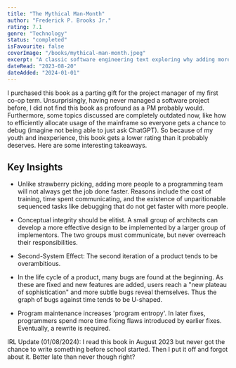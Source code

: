 ```yaml
---
title: "The Mythical Man-Month"
author: "Frederick P. Brooks Jr."
rating: 7.1
genre: "Technology"
status: "completed"
isFavourite: false
coverImage: "/books/mythical-man-month.jpeg"
excerpt: "A classic software engineering text exploring why adding more programmers to a late project makes it later, along with timeless insights on software project management."
dateRead: "2023-08-20"
dateAdded: "2024-01-01"
---
```


I purchased this book as a parting gift for the project manager of my first co-op term. Unsurprisingly, having never managed a software project before, I did not find this book as profound as a PM probably would. Furthermore, some topics discussed are completely outdated now, like how to efficiently allocate usage of the mainframe so everyone gets a chance to debug (imagine not being able to just ask ChatGPT). So because of my youth and inexperience, this book gets a lower rating than it probably deserves. Here are some interesting takeaways.

## Key Insights

- Unlike strawberry picking, adding more people to a programming team will not always get the job done faster. Reasons include the cost of training, time spent communicating, and the existence of unparitionable sequenced tasks like debugging that do not get faster with more people.

- Conceptual integrity should be elitist. A small group of architects can develop a more effective design to be implemented by a larger group of implementors. The two groups must communicate, but never overreach their responsibilities.

- Second-System Effect: The second iteration of a product tends to be overambitious.

- In the life cycle of a product, many bugs are found at the beginning. As these are fixed and new features are added, users reach a "new plateau of sophistication" and more subtle bugs reveal themselves. Thus the graph of bugs against time tends to be U-shaped.

- Program maintenance increases 'program entropy'. In later fixes, programmers spend more time fixing flaws introduced by earlier fixes. Eventually, a rewrite is required.

IRL Update (01/08/2024): I read this book in August 2023 but never got the chance to write something before school started. Then I put it off and forgot about it. Better late than never though right?